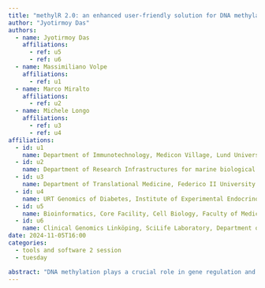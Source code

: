 ```yaml
---
title: "methylR 2.0: an enhanced user-friendly solution for DNA methylation array analysis"
author: "Jyotirmoy Das"
authors:
  - name: Jyotirmoy Das
    affiliations:
      - ref: u5
      - ref: u6
  - name: Massimiliano Volpe
    affiliations:
      - ref: u1
  - name: Marco Miralto
    affiliations:
      - ref: u2
  - name: Michele Longo
    affiliations:
      - ref: u3
      - ref: u4
affiliations:
  - id: u1
    name: Department of Immunotechnology, Medicon Village, Lund University, Sweden
  - id: u2
    name: Department of Research Infrastructures for marine biological resources, Stazione Zoologica Anton Dohrn, Italy
  - id: u3
    name: Department of Translational Medicine, Federico II University of Naples, Italy
  - id: u4
    name: URT Genomics of Diabetes, Institute of Experimental Endocrinology and Oncology, National Research Council, Naples, Italy
  - id: u5
    name: Bioinformatics, Core Facility, Cell Biology, Faculty of Medical and Health Sciences, Linköping University, Sweden 
  - id: u6
    name: Clinical Genomics Linköping, SciLife Laboratory, Department of Biomedical and Clinical Sciences, Linköping University, Linköping, Sweden 
date: 2024-11-05T16:00
categories:
  - tools and software 2 session
  - tuesday

abstract: "DNA methylation plays a crucial role in gene regulation and epigenetic modification. Analyzing DNA methylation patterns using array data has become increasingly essential for understanding biological processes and disease mechanisms. The first version of methylR provided a graphical interface for such analyses. With the latest Illumina Infinium MethylationEPIC v2.0 array, almost no user-friendly tools are available, so we developed methylR 2.0 with an all-around update. This updated version addresses advanced processing and visualization capabilities, with the latest array platform enhancing user interaction through a more intuitive interface. It now offers sophisticated genome-wide visualization for methylation profiles and robust statistical tests using PCA, MDS and PCR analysis. MethylR 2.0 provides researchers with improved and flexible tools like CNV analysis, tumor purity estimation, and age prediction on the DNA methylation data. The tool simplifies complex workflows, gives insights into the methylation patterns using cell-type detection, exploratory data analysis, and biomarker analysis and enhances reproducibility in epigenetic studies. MethylR 2.0 has expanded its analytical capabilities to offer a better user experience than the previous version, such as enhanced maps for pathways using PathView and IGV integration for the visualization of DMRs. It provides a clearer vision of complex methylation data and facilitates a more robust interpretation of results with detailed interactive reports.MethylR 2.0 offers an enhanced platform for the DNA methylation array data analysis with zero coding, auto-error detection, faster computation, and an extensive user manual with all possible visualization"
---
```



